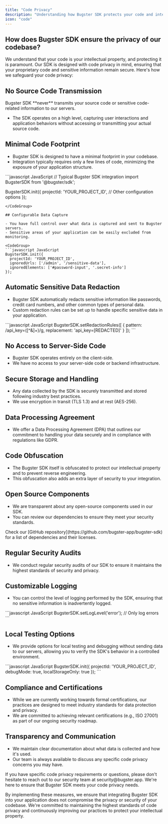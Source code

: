 ```yaml
---
title: "Code Privacy"
description: "Understanding how Bugster SDK protects your code and intellectual property"
icon: "code"
---
```


## How does Bugster SDK ensure the privacy of our codebase?

We understand that your code is your intellectual property, and protecting it is paramount. Our SDK is designed with code privacy in mind, ensuring that your proprietary code and sensitive information remain secure. Here's how we safeguard your code privacy:

## No Source Code Transmission

<Note>
  Bugster SDK **never** transmits your source code or sensitive code-related
  information to our servers.
</Note>

- The SDK operates on a high level, capturing user interactions and application behaviors without accessing or transmitting your actual source code.

## Minimal Code Footprint

- Bugster SDK is designed to have a minimal footprint in your codebase.
- Integration typically requires only a few lines of code, minimizing the exposure of your application structure.

<CodeGroup>
```javascript JavaScript
// Typical Bugster SDK integration
import BugsterSDK from '@bugster/sdk';

BugsterSDK.init({
projectId: 'YOUR_PROJECT_ID',
// Other configuration options
});

````
</CodeGroup>

## Configurable Data Capture

- You have full control over what data is captured and sent to Bugster servers.
- Sensitive areas of your application can be easily excluded from monitoring.

<CodeGroup>
```javascript JavaScript
BugsterSDK.init({
  projectId: 'YOUR_PROJECT_ID',
  ignoredUrls: ['/admin', '/sensitive-data'],
  ignoredElements: ['#password-input', '.secret-info']
});
````

</CodeGroup>

## Automatic Sensitive Data Redaction

- Bugster SDK automatically redacts sensitive information like passwords, credit card numbers, and other common types of personal data.
- Custom redaction rules can be set up to handle specific sensitive data in your application.

<CodeGroup>
```javascript JavaScript
BugsterSDK.setRedactionRules([
  {
    pattern: /api_key=([^&]+)/g,
    replacement: 'api_key=[REDACTED]'
  }
]);
```
</CodeGroup>

## No Access to Server-Side Code

- Bugster SDK operates entirely on the client-side.
- We have no access to your server-side code or backend infrastructure.

## Secure Storage and Handling

- Any data collected by the SDK is securely transmitted and stored following industry best practices.
- We use encryption in transit (TLS 1.3) and at rest (AES-256).

## Data Processing Agreement

- We offer a Data Processing Agreement (DPA) that outlines our commitment to handling your data securely and in compliance with regulations like GDPR.

## Code Obfuscation

- The Bugster SDK itself is obfuscated to protect our intellectual property and to prevent reverse engineering.
- This obfuscation also adds an extra layer of security to your integration.

## Open Source Components

- We are transparent about any open-source components used in our SDK.
- You can review our dependencies to ensure they meet your security standards.

<Tip>
  Check our [GitHub repository](https://github.com/bugster-app/bugster-sdk) for
  a list of dependencies and their licenses.
</Tip>

## Regular Security Audits

- We conduct regular security audits of our SDK to ensure it maintains the highest standards of security and privacy.

## Customizable Logging

- You can control the level of logging performed by the SDK, ensuring that no sensitive information is inadvertently logged.

<CodeGroup>
  ```javascript JavaScript BugsterSDK.setLogLevel('error'); // Only log errors
  ```
</CodeGroup>

## Local Testing Options

- We provide options for local testing and debugging without sending data to our servers, allowing you to verify the SDK's behavior in a controlled environment.

<CodeGroup>
```javascript JavaScript
BugsterSDK.init({
  projectId: 'YOUR_PROJECT_ID',
  debugMode: true,
  localStorageOnly: true
});
```
</CodeGroup>

## Compliance and Certifications

- While we are currently working towards formal certifications, our practices are designed to meet industry standards for data protection and privacy.
- We are committed to achieving relevant certifications (e.g., ISO 27001) as part of our ongoing security roadmap.

## Transparency and Communication

- We maintain clear documentation about what data is collected and how it's used.
- Our team is always available to discuss any specific code privacy concerns you may have.

<Note>
  If you have specific code privacy requirements or questions, please don't
  hesitate to reach out to our security team at security@bugster.app. We're here
  to ensure that Bugster SDK meets your code privacy needs.
</Note>

By implementing these measures, we ensure that integrating Bugster SDK into your application does not compromise the privacy or security of your codebase. We're committed to maintaining the highest standards of code privacy and continuously improving our practices to protect your intellectual property.
